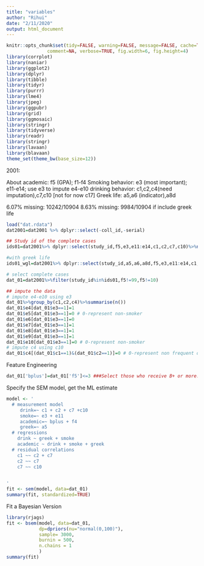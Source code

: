 ```yaml
---
title: "variables"
author: "Rihui"
date: "2/11/2020"
output: html_document
---
```


```r
knitr::opts_chunk$set(tidy=FALSE, warning=FALSE, message=FALSE, cache=TRUE, 
               comment=NA, verbose=TRUE, fig.width=6, fig.height=4)
library(corrplot)
library(naniar)
library(ggplot2)
library(dplyr)
library(tibble)
library(tidyr)
library(purrr)
library(lme4)
library(jpeg)
library(ggpubr)
library(grid)
library(ggmosaic)
library(stringr)
library(tidyverse)
library(readr)
library(stringr)
library(lavaan)
library(blavaan)
theme_set(theme_bw(base_size=12))

```

2001:

About academic: f5 (GPA); f1-f4
Smoking behavior: e3 (most important); e11-e14; use e3 to impute e4-e10
drinking behavior: c1,c2,c4(need imputation),c7,c10 [not for now c17]
Greek life: a5,a6 (indicator),a8d

6.07% missing: 10242/10904
8.63% missing: 9984/10904 if include greek life

```r
load("dat.rdata")
dat2001=dat2001 %>% dplyr::select(-coll_id,-serial)

## Study id of the complete cases
ids01=dat2001%>% dplyr::select(study_id,f5,e3,e11:e14,c1,c2,c7,c10)%>%na.omit()%>%pull(study_id)

#with greek life
ids01_wgl=dat2001%>% dplyr::select(study_id,a5,a6,a8d,f5,e3,e11:e14,c1,c2,c7,c10)%>%na.omit()%>%pull(study_id)

# select complete cases
dat_01=dat2001%>%filter(study_id%in%ids01,f5!=99,f5!=10)

## impute the data
# impute e4-e10 using e3
dat_01%>%group_by(c1,c2,c4)%>%summarise(n())
dat_01$e4[dat_01$e3==1]=1
dat_01$e5[dat_01$e3==1]=0 # 0-represent non-smoker
dat_01$e6[dat_01$e3==1]=0
dat_01$e7[dat_01$e3==1]=1
dat_01$e8[dat_01$e3==1]=1
dat_01$e9[dat_01$e3==1]=1 
dat_01$e10[dat_01$e3==1]=0 # 0-represent non-smoker
# impute c4 using c10
dat_01$c4[(dat_01$c1==1)&(dat_01$c2==1)]=0 # 0-represent non frequent drinker
```
Feature Engineering
```r
dat_01['bplus']=dat_01['f5']<=3 ###Select those who receive B+ or more.
```

Specify the SEM model, get the ML estimate
```r
model <- '
  # measurement model
     drink=~ c1 + c2 + c7 +c10
     smoke=~ e3 + e11
     academic=~ bplus + f4
     greek=~ a5
  # regressions
    drink ~ greek + smoke
    academic ~ drink + smoke + greek
  # residual correlations
    c1 ~~ c2 + c7 
    c2 ~~ c7
    c7 ~~ c10

    
'
fit <- sem(model, data=dat_01)
summary(fit, standardized=TRUE)
```
Fit a Bayesian Version
```r
library(rjags)
fit <- bsem(model, data=dat_01,
            dp=dpriors(nu="normal(0,100)"),
            sample= 3000,
            burnin = 500,
            n.chains = 1
            )
summary(fit)
```



